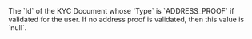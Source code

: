  
<ParamField body="ProofOfAddress" type="string">     
The `Id` of the KYC Document whose `Type` is `ADDRESS_PROOF` if validated for the user. If no address proof is validated, then this value is `null`.  
</ParamField>